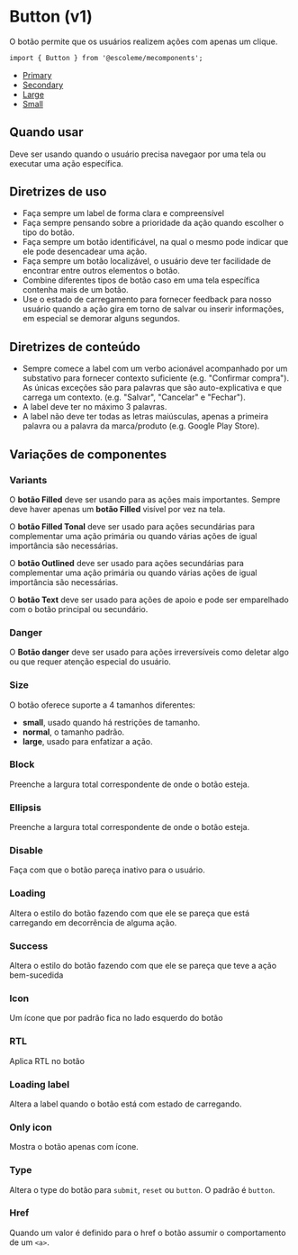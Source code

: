 

<Meta title="MDX/Button" component={Button} />

# Button (v1)

O botão permite que os usuários realizem ações com apenas um clique.

```html
import { Button } from '@escoleme/mecomponents';
```

- [Primary](#primary)
- [Secondary](#secondary)
- [Large](#large)
- [Small](#small)


<PreviewStory id="components-button--base" />

<ArgsTable of={Button} />

## Quando usar

Deve ser usando quando o usuário precisa navegaor por uma tela ou executar uma ação específica.

## Diretrizes de uso

- Faça sempre um label de forma clara e compreensível
- Faça sempre pensando sobre a prioridade da ação quando escolher o tipo do botão.
- Faça sempre um botão identificável, na qual o mesmo pode indicar que ele pode desencadear uma ação.
- Faça sempre um botão localizável, o usuário deve ter facilidade de encontrar entre outros elementos o botão.
- Combine diferentes tipos de botão caso em uma tela específica contenha mais de um botão.
- Use o estado de carregamento para fornecer feedback para nosso usuário quando a ação gira em torno de salvar ou inserir informações, em especial se demorar alguns segundos.

## Diretrizes de conteúdo

- Sempre comece a label com um verbo acionável acompanhado por um substativo para fornecer contexto suficiente (e.g. "Confirmar compra"). As únicas exceções são para palavras que são auto-explicativa e que carrega um contexto. (e.g. "Salvar", "Cancelar" e "Fechar").
- A label deve ter no máximo 3 palavras.
- A label não deve ter todas as letras maiúsculas, apenas a primeira palavra ou a palavra da marca/produto (e.g. Google Play Store).

## Variações de componentes

### Variants

O **botão Filled** deve ser usando para as ações mais importantes. Sempre deve haver apenas um **botão Filled** visível por vez na tela.

O **botão Filled Tonal** deve ser usado para ações secundárias para complementar uma ação primária ou quando várias ações de igual importância são necessárias.

O **botão Outlined** deve ser usado para ações secundárias para complementar uma ação primária ou quando várias ações de igual importância são necessárias.

O **botão Text** deve ser usado para ações de apoio e pode ser emparelhado com o botão principal ou secundário.

<PreviewStory id="components-button--variants" />

### Danger

O **Botão danger** deve ser usado para ações irreversíveis como deletar algo ou que requer atenção especial do usuário.

<PreviewStory id="components-button--danger" />

### Size

O botão oferece suporte a 4 tamanhos diferentes:

- **small**, usado quando há restrições de tamanho.
- **normal**, o tamanho padrão.
- **large**, usado para enfatizar a ação.

<PreviewStory id="components-button--size" />

### Block

Preenche a largura total correspondente de onde o botão esteja.

<PreviewStory id="components-button--block" />

### Ellipsis

Preenche a largura total correspondente de onde o botão esteja.

<PreviewStory id="components-button--ellipsis" />

### Disable

Faça com que o botão pareça inativo para o usuário.

<PreviewStory id="components-button--disable" /> 

### Loading

Altera o estilo do botão fazendo com que ele se pareça que está carregando em decorrência de alguma ação.

<PreviewStory id="components-button--loading" />

### Success

Altera o estilo do botão fazendo com que ele se pareça que teve a ação bem-sucedida

<PreviewStory id="components-button--success" />

### Icon

Um ícone que por padrão fica no lado esquerdo do botão

<PreviewStory id="components-button--icon" />

### RTL

Aplica RTL no botão

<PreviewStory id="components-button--rtl" />

### Loading label

Altera a label quando o botão está com estado de carregando.

<PreviewStory id="components-button--loading-label" />

### Only icon

Mostra o botão apenas com ícone.

<PreviewStory id="components-button--only-icon" />

### Type

Altera o type do botão para ```submit```, ```reset``` ou ```button```. O padrão é ```button```.

<PreviewStory id="components-button--type" />

### Href

Quando um valor é definido para o href o botão assumir o comportamento de um ```<a>```.

<PreviewStory id="components-button--href" />
